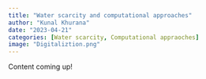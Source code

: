 ```yaml
---
title: "Water scarcity and computational approaches"
author: "Kunal Khurana"
date: "2023-04-21"
categories: [Water scarcity, Computational appraoches]
image: "Digitaliztion.png"
---
```


Content coming up!


